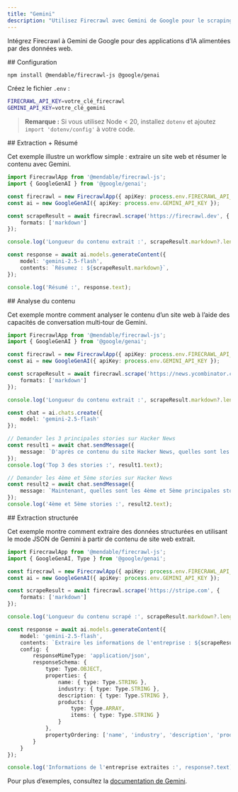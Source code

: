 ```yaml
---
title: "Gemini"
description: "Utilisez Firecrawl avec Gemini de Google pour le scraping web et des workflows d’IA"
---
```


Intégrez Firecrawl à Gemini de Google pour des applications d’IA alimentées par des données web.

<div id="setup">
  ## Configuration
</div>

```bash
npm install @mendable/firecrawl-js @google/genai
```

Créez le fichier `.env` :

```bash
FIRECRAWL_API_KEY=votre_clé_firecrawl
GEMINI_API_KEY=votre_clé_gemini
```

> **Remarque :** Si vous utilisez Node &lt; 20, installez `dotenv` et ajoutez `import 'dotenv/config'` à votre code.


<div id="scrape-summarize">
  ## Extraction + Résumé
</div>

Cet exemple illustre un workflow simple : extraire un site web et résumer le contenu avec Gemini.

```typescript
import FirecrawlApp from '@mendable/firecrawl-js';
import { GoogleGenAI } from '@google/genai';

const firecrawl = new FirecrawlApp({ apiKey: process.env.FIRECRAWL_API_KEY });
const ai = new GoogleGenAI({ apiKey: process.env.GEMINI_API_KEY });

const scrapeResult = await firecrawl.scrape('https://firecrawl.dev', {
    formats: ['markdown']
});

console.log('Longueur du contenu extrait :', scrapeResult.markdown?.length);

const response = await ai.models.generateContent({
    model: 'gemini-2.5-flash',
    contents: `Résumez : ${scrapeResult.markdown}`,
});

console.log('Résumé :', response.text);
```


<div id="content-analysis">
  ## Analyse du contenu
</div>

Cet exemple montre comment analyser le contenu d’un site web à l’aide des capacités de conversation multi‑tour de Gemini.

```typescript
import FirecrawlApp from '@mendable/firecrawl-js';
import { GoogleGenAI } from '@google/genai';

const firecrawl = new FirecrawlApp({ apiKey: process.env.FIRECRAWL_API_KEY });
const ai = new GoogleGenAI({ apiKey: process.env.GEMINI_API_KEY });

const scrapeResult = await firecrawl.scrape('https://news.ycombinator.com/', {
    formats: ['markdown']
});

console.log('Longueur du contenu extrait :', scrapeResult.markdown?.length);

const chat = ai.chats.create({
    model: 'gemini-2.5-flash'
});

// Demander les 3 principales stories sur Hacker News
const result1 = await chat.sendMessage({
    message: `D'après ce contenu du site Hacker News, quelles sont les 3 principales stories en ce moment ?\n\n${scrapeResult.markdown}`
});
console.log('Top 3 des stories :', result1.text);

// Demander les 4ème et 5ème stories sur Hacker News
const result2 = await chat.sendMessage({
    message: `Maintenant, quelles sont les 4ème et 5ème principales stories sur Hacker News d'après le même contenu ?`
});
console.log('4ème et 5ème stories :', result2.text);
```


<div id="structured-extraction">
  ## Extraction structurée
</div>

Cet exemple montre comment extraire des données structurées en utilisant le mode JSON de Gemini à partir de contenu de site web extrait.

```typescript
import FirecrawlApp from '@mendable/firecrawl-js';
import { GoogleGenAI, Type } from '@google/genai';

const firecrawl = new FirecrawlApp({ apiKey: process.env.FIRECRAWL_API_KEY });
const ai = new GoogleGenAI({ apiKey: process.env.GEMINI_API_KEY });

const scrapeResult = await firecrawl.scrape('https://stripe.com', {
    formats: ['markdown']
});

console.log('Longueur du contenu scrapé :', scrapeResult.markdown?.length);

const response = await ai.models.generateContent({
    model: 'gemini-2.5-flash',
    contents: `Extraire les informations de l'entreprise : ${scrapeResult.markdown}`,
    config: {
        responseMimeType: 'application/json',
        responseSchema: {
            type: Type.OBJECT,
            properties: {
                name: { type: Type.STRING },
                industry: { type: Type.STRING },
                description: { type: Type.STRING },
                products: {
                    type: Type.ARRAY,
                    items: { type: Type.STRING }
                }
            },
            propertyOrdering: ['name', 'industry', 'description', 'products']
        }
    }
});

console.log('Informations de l'entreprise extraites :', response?.text);
```

Pour plus d’exemples, consultez la [documentation de Gemini](https://ai.google.dev/docs).
